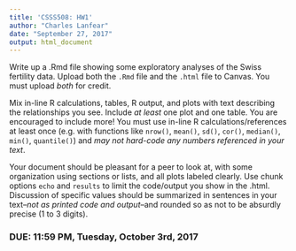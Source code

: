 ```yaml
---
title: 'CSSS508: HW1'
author: "Charles Lanfear"
date: "September 27, 2017"
output: html_document
---
```


Write up a .Rmd file showing some exploratory analyses of the Swiss fertility data. Upload both the `.Rmd` file and the `.html` file to Canvas. You must upload *both* for credit.

Mix in-line R calculations, tables, R output, and plots with text describing the relationships you see. Include *at least* one plot and one table. You are encouraged to include more! You must use in-line R calculations/references at least once (e.g. with functions like `nrow()`, `mean()`, `sd()`, `cor()`, `median()`, `min()`, `quantile()`) and *may not hard-code any numbers referenced in your text*.

Your document should be pleasant for a peer to look at, with some organization using sections or lists, and all plots labeled clearly. Use chunk options `echo` and `results` to limit the code/output you show in the .html. Discussion of specific values should be summarized in sentences in your text--*not as printed code and output*--and rounded so as not to be absurdly precise (1 to 3 digits).

### DUE: 11:59 PM, Tuesday, October 3rd, 2017